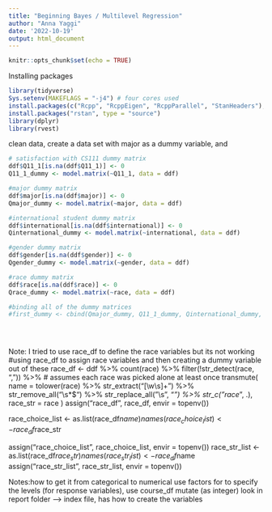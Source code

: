 ```yaml
---
title: "Beginning Bayes / Multilevel Regression"
author: "Anna Yaggi"
date: '2022-10-19'
output: html_document
---
```


```r
knitr::opts_chunk$set(echo = TRUE)

```


Installing packages
```r
library(tidyverse)
Sys.setenv(MAKEFLAGS = "-j4") # four cores used
install.packages(c("Rcpp", "RcppEigen", "RcppParallel", "StanHeaders"), type = "source")
install.packages("rstan", type = "source")
library(dplyr)
library(rvest)

```

clean data, create a data set with major as a dummy variable, and 
```r
# satisfaction with CS111 dummy matrix
ddf$Q11_1[is.na(ddf$Q11_1)] <- 0
Q11_1_dummy <- model.matrix(~Q11_1, data = ddf)

#major dummy matrix
ddf$major[is.na(ddf$major)] <- 0
Qmajor_dummy <- model.matrix(~major, data = ddf)

#international student dummy matrix
ddf$international[is.na(ddf$international)] <- 0
Qinternational_dummy <- model.matrix(~international, data = ddf)

#gender dummy matrix
ddf$gender[is.na(ddf$gender)] <- 0
Qgender_dummy <- model.matrix(~gender, data = ddf)

#race dummy matrix
ddf$race[is.na(ddf$race)] <- 0
Qrace_dummy <- model.matrix(~race, data = ddf)

#binding all of the dummy matrices
#first_dummy <- cbind(Qmajor_dummy, Q11_1_dummy, Qinternational_dummy, Qgender_dummy)


  

```

Note: 
I tried to use race_df to define the race variables but its not working
#using race_df to assign race variables and then creating a dummy variable out of these
 race_df <- ddf %>%
    count(race) %>%
    filter(!str_detect(race, ",")) %>% # assumes each race was picked alone at least once
    transmute(
      name = tolower(race) %>%
        str_extract("[\\w\\s]+") %>%
        str_remove_all("\\s*$") %>%
        str_replace_all("\\s", "_") %>%
        str_c("race_", .),
      race_str = race
    )
  assign("race_df", race_df, envir = topenv())

  race_choice_list <- as.list(race_df$name)
  names(race_choice_list) <- race_df$race_str

  assign("race_choice_list", race_choice_list, envir = topenv())
  race_str_list <- as.list(race_df$race_str)
  names(race_str_list) <- race_df$name
  assign("race_str_list", race_str_list, envir = topenv())





Notes:how to get it from categorical to numerical
  use factors for to specify the levels (for response variables), use course_df
  mutate (as integer)
  look in report folder --> index file, has how to create the variables
  
  
  
  

